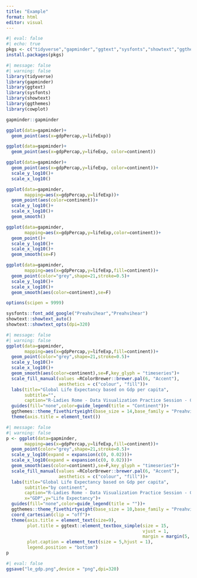 ```yaml
---
title: "Example"
format: html
editor: visual
---
```



```r
#| eval: false
#| echo: true
pkgs <- c("tidyverse","gapminder","ggtext","sysfonts","showtext","ggthemes","cowplot")
install.packages(pkgs)
```

```r
#| message: false
#| warning: false
library(tidyverse)
library(gapminder)
library(ggtext)
library(sysfonts)
library(showtext)
library(ggthemes)
library(cowplot)
```

```r
gapminder::gapminder
```

```r
ggplot(data=gapminder)+
  geom_point(aes(x=gdpPercap,y=lifeExp))
```

```r
ggplot(data=gapminder)+
  geom_point(aes(x=gdpPercap,y=lifeExp, color=continent))
```

```r
ggplot(data=gapminder)+
  geom_point(aes(x=gdpPercap,y=lifeExp, color=continent))+
  scale_y_log10()+
  scale_x_log10()
```

```r
ggplot(data=gapminder,
       mapping=aes(x=gdpPercap,y=lifeExp))+
  geom_point(aes(color=continent))+
  scale_y_log10()+
  scale_x_log10()+
  geom_smooth()
```

```r
ggplot(data=gapminder,
       mapping=aes(x=gdpPercap,y=lifeExp,color=continent))+
  geom_point()+
  scale_y_log10()+
  scale_x_log10()+
  geom_smooth(se=F)
```

```r
ggplot(data=gapminder,
       mapping=aes(x=gdpPercap,y=lifeExp,fill=continent))+
  geom_point(color="grey",shape=21,stroke=0.5)+
  scale_y_log10()+
  scale_x_log10()+
  geom_smooth(aes(color=continent),se=F)
```

```r
options(scipen = 9999)
```

```r
sysfonts::font_add_google("Preahvihear","Preahvihear")
showtext::showtext_auto()
showtext::showtext_opts(dpi=320)
```

```r
#| message: false
#| warning: false
ggplot(data=gapminder,
       mapping=aes(x=gdpPercap,y=lifeExp,fill=continent))+
  geom_point(color="grey",shape=21,stroke=0.5)+
  scale_y_log10()+
  scale_x_log10()+
  geom_smooth(aes(color=continent),se=F,key_glyph = "timeseries")+
  scale_fill_manual(values =RColorBrewer::brewer.pal(6, "Accent"),
                    aesthetics = c("colour", "fill"))+
  labs(title="Global Life Expectancy based on Gdp per capita",
       subtitle="",
       caption="R-Ladies Rome - Data Visualization Practice Session - GapMinder Data")+
  guides(fill="none",color=guide_legend(title = "Continent"))+
  ggthemes::theme_fivethirtyeight(base_size = 14,base_family = "Preahvihear")+
  theme(axis.title = element_text())
```

```r
#| message: false
#| warning: false
p <- ggplot(data=gapminder,
       mapping=aes(x=gdpPercap,y=lifeExp,fill=continent))+
  geom_point(color="grey",shape=21,stroke=0.5)+
  scale_y_log10(expand = expansion(c(0, 0.02)))+
  scale_x_log10(expand = expansion(c(0, 0.02)))+
  geom_smooth(aes(color=continent),se=F,key_glyph = "timeseries")+
  scale_fill_manual(values =RColorBrewer::brewer.pal(6, "Accent"),
                    aesthetics = c("colour", "fill"))+
  labs(title="Global Life Expectancy based on Gdp per capita",
       subtitle="by continent",
       caption="R-Ladies Rome - Data Visualization Practice Session - GapMinder Data",
       x="GDP",y="Life Expectancy")+
  guides(fill="none",color=guide_legend(title = ""))+
  ggthemes::theme_fivethirtyeight(base_size = 10,base_family = "Preahvihear")+
  coord_cartesian(clip = "off")+
  theme(axis.title = element_text(size=9),
        plot.title = ggtext::element_textbox_simple(size = 15,
                                                    vjust = 1,
                                                    margin = margin(5, 0, 5, 0)),
        plot.caption = element_text(size = 5,hjust = 1),
        legend.position = "bottom")
p
```

```r
#| eval: false
ggsave("le_gdp.png",device = "png",dpi=320)
```
